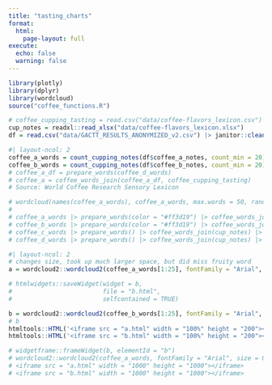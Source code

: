 ```yaml
---
title: "tasting_charts"
format:
  html: 
    page-layout: full
execute: 
  echo: false
  warning: false
---
```



```r
library(plotly)
library(dplyr)
library(wordcloud)
source("coffee_functions.R")
```

```r
# coffee_cupping_tasting = read.csv("data/coffee-flavors_lexicon.csv")
cup_notes = readxl::read_xlsx("data/coffee-flavors_lexicon.xlsx")
df = read.csv("data/GACTT_RESULTS_ANONYMIZED_v2.csv") |> janitor::clean_names()
```

```r
#| layout-ncol: 2
coffee_a_words = count_cupping_notes(df$coffee_a_notes, count_min = 20)
coffee_b_words = count_cupping_notes(df$coffee_b_notes, count_min = 20)
# coffee_a_df = prepare_words(coffee_d_words)
# coffee_a = coffee_words_join(coffee_a_df, coffee_cupping_tasting)
# Source: World Coffee Research Sensory Lexicon

# wordcloud(names(coffee_a_words), coffee_a_words, max.words = 50, random.color = FALSE, colors = brewer.pal(6,"Set2"))
# 
# coffee_a_words |> prepare_words(color = "#ff3d19") |> coffee_words_join(cup_notes, color = "#e5e5e5") |> coffee_sunburst()
# coffee_b_words |> prepare_words(color = "#ff3d19") |> coffee_words_join(cup_notes, color = "#e5e5e5") |> coffee_sunburst()
# coffee_c_words |> prepare_words() |> coffee_words_join(cup_notes) |> coffee_sunburst()
# coffee_d_words |> prepare_words() |> coffee_words_join(cup_notes) |> coffee_sunburst()
```

```r
#| layout-ncol: 2
# changes size, took up much larger space, but did miss fruity word
a = wordcloud2::wordcloud2(coffee_a_words[1:25], fontFamily = "Arial", size = 0.45)

# htmlwidgets::saveWidget(widget = b,
#                         file = "b.html",
#                         selfcontained = TRUE)

b = wordcloud2::wordcloud2(coffee_b_words[1:25], fontFamily = "Arial", size = 0.45)
# b
htmltools::HTML('<iframe src = "a.html" width = "100%" height = "200"></iframe>')
htmltools::HTML('<iframe src = "b.html" width = "100%" height = "200"></iframe>')

# widgetframe::frameWidget(b, elementId = "b")
# wordcloud2::wordcloud2(coffee_a_words, fontFamily = "Arial", size = 0.5, gridSize = .5, backgroundColor = "grey")
# <iframe src = "a.html" width = "1000" height = "1000"></iframe>
# <iframe src = "b.html" width = "1000" height = "1000"></iframe>

```






